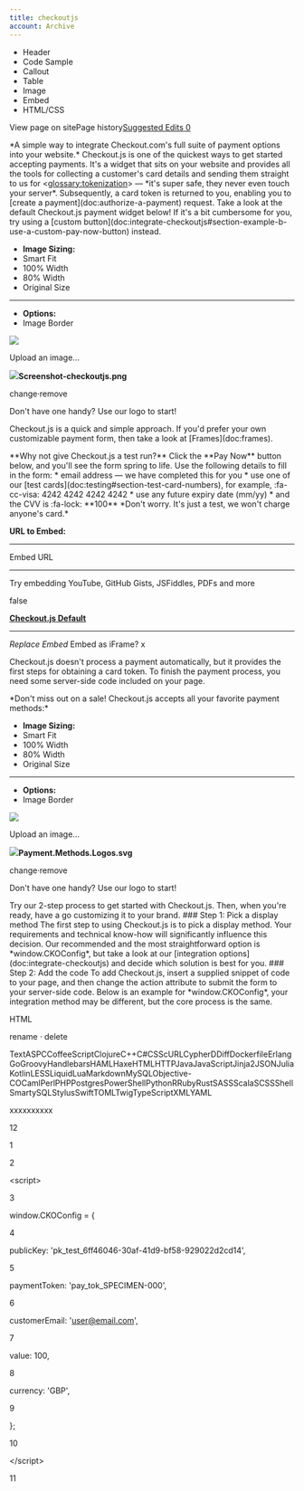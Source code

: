 ```yaml
---
title: checkoutjs
account: Archive
---
```


*   Header
*   Code Sample
*   Callout
*   Table
*   Image
*   Embed
*   HTML/CSS

View page on sitePage history[Suggested Edits 0](/project/checkoutdocs-legacy/v1.9/suggested)

\*A simple way to integrate Checkout.com's full suite of payment options into your website.\* Checkout.js is one of the quickest ways to get started accepting payments. It's a widget that sits on your website and provides all the tools for collecting a customer's card details and sending them straight to us for <<glossary:tokenization>> — \*it's super safe, they never even touch your server\*. Subsequently, a card token is returned to you, enabling you to \[create a payment\](doc:authorize-a-payment) request. Take a look at the default Checkout.js payment widget below! If it's a bit cumbersome for you, try using a \[custom button\](doc:integrate-checkoutjs#section-example-b-use-a-custom-pay-now-button) instead. 

*   **Image Sizing:**
*    Smart Fit
*    100% Width
*    80% Width
*    Original Size
*   * * *
    
*   **Options:**
*    Image Border

![](https://files.readme.io/eb279b0-Screenshot-checkoutjs.png)

Upload an image...

![](https://files.readme.io/eb279b0-Screenshot-checkoutjs.png)**Screenshot-checkoutjs.png**

change·remove

Don't have one handy? Use our logo to start!

Checkout.js is a quick and simple approach. If you'd prefer your own customizable payment form, then take a look at \[Frames\](doc:frames). 

\*\*Why not give Checkout.js a test run?\*\* Click the \*\*Pay Now\*\* button below, and you'll see the form spring to life. Use the following details to fill in the form: \* email address — we have completed this for you \* use one of our \[test cards\](doc:testing#section-test-card-numbers), for example, :fa-cc-visa: <span class="card-number">4242 4242 4242 4242</span> \* use any future expiry date (mm/yy) \* and the CVV is :fa-lock: \*\*100\*\* \*Don't worry. It's just a test, we won't charge anyone's card.\* 

**URL to Embed:**

* * *

Embed URL

* * *

Try embedding YouTube, GitHub Gists, JSFiddles, PDFs and more

false

**[Checkout.js Default](https://s3-eu-west-1.amazonaws.com/cko-website-keystone/readme-docs/checkoutjs_default.html)**

* * *

_Replace Embed_  Embed as iFrame?  x 

Checkout.js doesn't process a payment automatically, but it provides the first steps for obtaining a card token. To finish the payment process, you need some server-side code included on your page. 

\*Don't miss out on a sale! Checkout.js accepts all your favorite payment methods:\* 

*   **Image Sizing:**
*    Smart Fit
*    100% Width
*    80% Width
*    Original Size
*   * * *
    
*   **Options:**
*    Image Border

![](https://files.readme.io/1f1c220-Payment.Methods.Logos.svg)

Upload an image...

![](https://files.readme.io/1f1c220-Payment.Methods.Logos.svg)**Payment.Methods.Logos.svg**

change·remove

Don't have one handy? Use our logo to start!

Try our 2-step process to get started with Checkout.js. Then, when you're ready, have a go customizing it to your brand. ### <span class="step\_hl">Step 1:</span> Pick a display method The first step to using Checkout.js is to pick a display method. Your requirements and technical know-how will significantly influence this decision. Our recommended and the most straightforward option is \*window.CKOConfig\*, but take a look at our \[integration options\](doc:integrate-checkoutjs) and decide which solution is best for you. ### <span class="step\_hl">Step 2:</span> Add the code To add Checkout.js, insert a supplied snippet of code to your page, and then change the action attribute to submit the form to your server-side code. Below is an example for \*window.CKOConfig\*, your integration method may be different, but the core process is the same. 

HTML

rename · delete

TextASPCCoffeeScriptClojureC++C#CSScURLCypherDDiffDockerfileErlangGoGroovyHandlebarsHAMLHaxeHTMLHTTPJavaJavaScriptJinja2JSONJuliaKotlinLESSLiquidLuaMarkdownMySQLObjective-COCamlPerlPHPPostgresPowerShellPythonRRubyRustSASSScalaSCSSShellSmartySQLStylusSwiftTOMLTwigTypeScriptXMLYAML

xxxxxxxxxx

12

1

<form class\="payment-form" method\="POST" action\="https://merchant.com/successUrl"\>

2

 <script\>

3

 window.CKOConfig \= {

4

 publicKey: 'pk\_test\_6ff46046-30af-41d9-bf58-929022d2cd14',

5

 paymentToken: 'pay\_tok\_SPECIMEN-000',

6

 customerEmail: 'user@email.com',

7

 value: 100,

8

 currency: 'GBP',

9

 };

10

 </script\>

11

 <script async src\="https://cdn.checkout.com/sandbox/js/checkout.js"\></script\>

12

</form\>

Import from Gist

In the code, you must replace the example’s \`publicKey\` with your own. You can find this in \[The Hub\](https://hub.checkout.com). The \`publicKey\` enables us to identify you and allows you to test integration using your Hub account. At this point, you're ready to collect some tokens. Have a go \[authorizing a payment\](doc:authorize-a-payment) or \[verifying a card\](doc:zero-dollar-authorization). 

The \*next step\*, is to customize the appearance to match your brand. Luckily, Checkout.js gives you the flexibility to adjust its look and feel to your page. Learn how to \[configure the Checkout.js Payment Widget and Payment Lightbox\](doc:customize-your-checkoutjs). 

Thanks for using Checkout.com. If you need any help or support, then message our support team at \[support@checkout.com\](mailto:support@checkout.com).